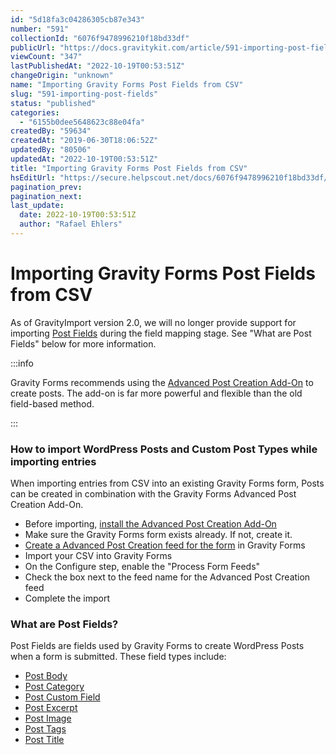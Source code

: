 ```yaml
---
id: "5d18fa3c04286305cb87e343"
number: "591"
collectionId: "6076f9478996210f18bd33df"
publicUrl: "https://docs.gravitykit.com/article/591-importing-post-fields"
viewCount: "347"
lastPublishedAt: "2022-10-19T00:53:51Z"
changeOrigin: "unknown"
name: "Importing Gravity Forms Post Fields from CSV"
slug: "591-importing-post-fields"
status: "published"
categories: 
  - "6155b0dee5648623c88e04fa"
createdBy: "59634"
createdAt: "2019-06-30T18:06:52Z"
updatedBy: "80506"
updatedAt: "2022-10-19T00:53:51Z"
title: "Importing Gravity Forms Post Fields from CSV"
hsEditUrl: "https://secure.helpscout.net/docs/6076f9478996210f18bd33df/article/5d18fa3c04286305cb87e343"
pagination_prev: 
pagination_next: 
last_update:
  date: 2022-10-19T00:53:51Z
  author: "Rafael Ehlers"
---
```


# Importing Gravity Forms Post Fields from CSV

As of GravityImport version 2.0, we will no longer provide support for importing [Post Fields](https://docs.gravityforms.com/category/user-guides/post-fields/) during the field mapping stage. See "What are Post Fields" below for more information.


:::info

Gravity Forms recommends using the [Advanced Post Creation Add-On](https://www.gravityforms.com/add-ons/advanced-post-creation/) to create posts. The add-on is far more powerful and flexible than the old field-based method.

:::

 ### How to import WordPress Posts and Custom Post Types while importing entries

When importing entries from CSV into an existing Gravity Forms form, Posts can be created in combination with the Gravity Forms Advanced Post Creation Add-On.

- Before importing, [install the Advanced Post Creation Add-On](https://docs.gravityforms.com/installing-a-gravity-forms-add-on/)
- Make sure the Gravity Forms form exists already. If not, create it.
- [Create a Advanced Post Creation feed for the form](https://docs.gravityforms.com/creating-a-feed-for-the-advanced-post-creation-add-on/) in Gravity Forms
- Import your CSV into Gravity Forms
- On the Configure step, enable the "Process Form Feeds"
- Check the box next to the feed name for the Advanced Post Creation feed
- Complete the import

### What are Post Fields?

Post Fields are fields used by Gravity Forms to create WordPress Posts when a form is submitted. These field types include:

- [Post Body](https://docs.gravityforms.com/post-body/)
- [Post Category](https://docs.gravityforms.com/post-category/)
- [Post Custom Field ](https://docs.gravityforms.com/post-custom/)
- [Post Excerpt](https://docs.gravityforms.com/post-excerpt/)
- [Post Image](https://docs.gravityforms.com/post-image/)
- [Post Tags](https://docs.gravityforms.com/post-tags/)
- [Post Title](https://docs.gravityforms.com/post-title/)